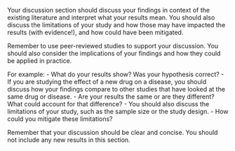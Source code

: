 Your discussion section should discuss your findings in context of the existing literature and interpret what your results mean. You should also discuss the limitations of your study and how those may have impacted the results (with evidence!), and how could have been mitigated.

Remember to use peer-reviewed studies to support your discussion. You should also consider the implications of your findings and how they could be applied in practice.

For example:
- What do your results show? Was your hypothesis correct? 
- If you are studying the effect of a new drug on a disease, you should discuss how your findings compare to other studies that have looked at the same drug or disease.
    - Are your results the same or are they different? What could account for that difference?
- You should also discuss the limitations of your study, such as the sample size or the study design.
    - How could you mitigate these limitations?

Remember that your discussion should be clear and concise. You should not include any new results in this section.